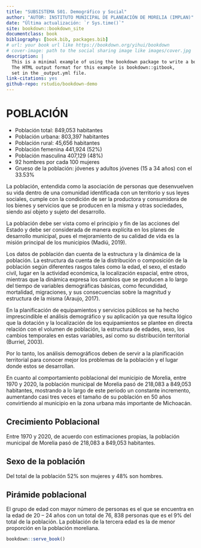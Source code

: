 ```yaml
--- 
title: "SUBSISTEMA S01. Demográfico y Social"
author: "AUTOR: INSTITUTO MUNICIPAL DE PLANEACIÓN DE MORELIA (IMPLAN)"
date: "Última actualización: `r Sys.time()`"
site: bookdown::bookdown_site
documentclass: book
bibliography: [book.bib, packages.bib]
# url: your book url like https://bookdown.org/yihui/bookdown
# cover-image: path to the social sharing image like images/cover.jpg
description: |
  This is a minimal example of using the bookdown package to write a book.
  The HTML output format for this example is bookdown::gitbook,
  set in the _output.yml file.
link-citations: yes
github-repo: rstudio/bookdown-demo
---
```


# POBLACIÓN

<div class="alert alert-info">
* Población total: 849,053 habitantes
* Población urbana: 803,397 habitantes
* Población rural: 45,656 habitantes
* Población femenina 441,924 (52%)
* Población masculina 407,129 (48%)
* 92 hombres por cada 100 mujeres
* Grueso de la población: jóvenes y adultos jóvenes (15 a 34 años) con el 33.53%
</div>

La población, entendida como la asociación de personas que desenvuelven su vida dentro de una comunidad identificada con un territorio y sus leyes sociales, cumple con la condición de ser la productora y consumidora de los bienes y servicios que se producen en la misma y otras sociedades, siendo así objeto y sujeto del desarrollo.

La población debe ser vista como el principio y fin de las acciones del Estado y debe ser considerada de manera explícita en los planes de desarrollo municipal, pues el mejoramiento de su calidad de vida es la misión principal de los municipios (Madiú, 2019).

Los datos de población dan cuenta de la estructura y la dinámica de la población. La estructura da cuenta de la distribución o composición de la población según diferentes rasgos tales como la edad, el sexo, el estado civil, lugar en la actividad económica, la localización espacial, entre otros, mientras que la dinámica expresa los cambios que se producen a lo largo del tiempo de variables demográficas básicas, como fecundidad, mortalidad, migraciones, y sus consecuencias sobre la magnitud y estructura de la misma (Araujo, 2017).

En la planificación de equipamientos y servicios públicos se ha hecho imprescindible el análisis demográfico y su aplicación ya que resulta lógico que la dotación y la localización de los equipamientos se plantee en directa relación con el volumen de población, la estructura de edades, sexo, los cambios temporales en estas variables, así como su distribución territorial (Burriel, 2003).

Por lo tanto, los análisis demográficos deben de servir a la planificación territorial para conocer mejor los problemas de la población y el lugar donde estos se desarrollan.

En cuanto al comportamiento poblacional del municipio de Morelia, entre 1970 y 2020, la población municipal de Morelia pasó de 218,083 a 849,053 habitantes, mostrando a lo largo de este periodo un constante incremento, aumentando casi tres veces el tamaño de su población en 50 años convirtiendo al municipio en la zona urbana más importante de Michoacán.

## Crecimiento Poblacional 

Entre 1970 y 2020, de acuerdo con estimaciones propias, la población municipal de Morelia pasó de 218,083 a 849,053 habitantes. 

## Sexo de la población

Del total de la población 52% son mujeres y 48% son hombres.

## Pirámide poblacional

El grupo de edad con mayor número de personas es el que se encuentra en la edad de 20 – 24 años con un total de 76, 838 personas que es el 9% del total de la población. La población de la tercera edad es la de menor proporción en la población moreliana.

```r
bookdown::serve_book()
```
